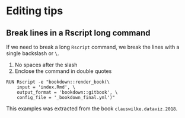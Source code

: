 # Editing tips

## Break lines in a Rscript long command
If we need to break a long `Rscript` command, we break the lines with a single backslash or `\`. 

1. No spaces after the slash
1. Enclose the command in double quotes



```
RUN Rscript -e "bookdown::render_book(\
    input = 'index.Rmd', \
    output_format = 'bookdown::gitbook', \
    config_file = '_bookdown_final.yml')"
```    

This examples was extracted from the book `clauswilke.dataviz.2018`.

